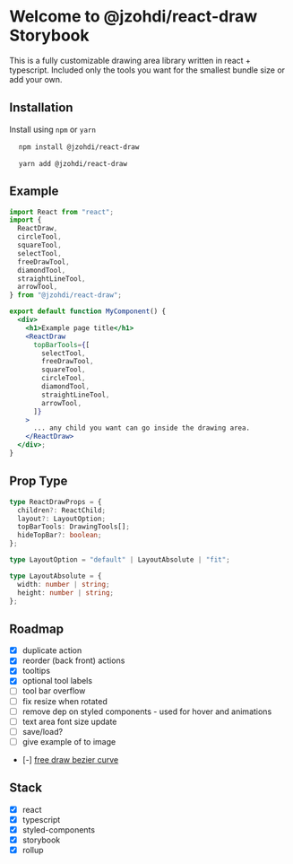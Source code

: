 
<Meta title="Introduction" />

# Welcome to @jzohdi/react-draw Storybook

This is a fully customizable drawing area library written in react + typescript.
Included only the tools you want for the smallest bundle size or add your own.

## Installation

Install using `npm` or `yarn`

<pre>
  <code className="shell">npm install @jzohdi/react-draw</code>
</pre>

<pre>
  <code className="shell">yarn add @jzohdi/react-draw</code>
</pre>

## Example

```jsx
import React from "react";
import {
  ReactDraw,
  circleTool,
  squareTool,
  selectTool,
  freeDrawTool,
  diamondTool,
  straightLineTool,
  arrowTool,
} from "@jzohdi/react-draw";

export default function MyComponent() {
  <div>
    <h1>Example page title</h1>
    <ReactDraw
      topBarTools={[
        selectTool,
        freeDrawTool,
        squareTool,
        circleTool,
        diamondTool,
        straightLineTool,
        arrowTool,
      ]}
    >
      ... any child you want can go inside the drawing area.
    </ReactDraw>
  </div>;
}
```

## Prop Type

```typescript
type ReactDrawProps = {
  children?: ReactChild;
  layout?: LayoutOption;
  topBarTools: DrawingTools[];
  hideTopBar?: boolean;
};

type LayoutOption = "default" | LayoutAbsolute | "fit";

type LayoutAbsolute = {
  width: number | string;
  height: number | string;
};
```

## Roadmap

- [x] duplicate action
- [x] reorder (back front) actions
- [x] tooltips
- [x] optional tool labels
- [ ] tool bar overflow
- [ ] fix resize when rotated
- [ ] remove dep on styled components - used for hover and animations
- [ ] text area font size update
- [ ] save/load?
- [ ] give example of to image
- [-] [free draw bezier curve][1]

## Stack

- [x] react
- [x] typescript
- [x] styled-components
- [x] storybook
- [x] rollup

[1]: https://francoisromain.medium.com/smooth-a-svg-path-with-cubic-bezier-curves-e37b49d46c74
